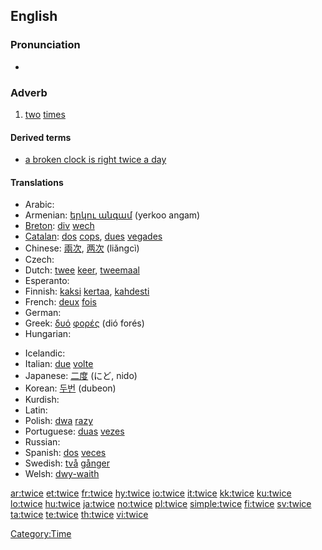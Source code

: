 ==English==

===Pronunciation===
* {{audio|en-us-twice.ogg|Audio (US)}}
*: {{rhymes|aɪs}}

===Adverb===
{{en-adv|-}}

# [[two]] [[time]]s

====Derived terms====
* [[a broken clock is right twice a day]]

====Translations====
{{trans-top|two times}}
* Arabic: {{Arab|[[مرتين]]}} {{unicode|(maraté:n)}}
* Armenian: [[երկու անգամ]] (yerkoo angam)
* [[Breton]]: [[div]] [[wech]]
* [[Catalan]]: [[dos]] [[cops]], [[dues]] [[vegades]]
* Chinese: [[兩次]], [[两次]] (liǎngcì)
* Czech: {{t-|cs|dvakrát}}
* Dutch: [[twee]] [[keer]], [[tweemaal]]
* Esperanto: {{t-|eo|dufoje|xs=Esperanto}}
* Finnish: [[kaksi]] [[kertaa]], [[kahdesti]]
* French: [[deux]] [[fois]]
* German: {{t+|de|zweimal}}
* Greek: [[δυό]] [[φορές]] (dió forés)
* Hungarian: {{t+|hu|kétszer}}
{{trans-mid}}
* Icelandic: {{t-|is|tvisvar}}
* Italian: [[due]] [[volte]]
* Japanese: [[二度]] (にど, nido)
* Korean: [[두번]] (dubeon)
* Kurdish: {{ku-Arab|[[دووجار]]}}
* Latin: {{t+|la|bis}}
* Polish: [[dwa]] [[raz]]y
* Portuguese: [[duas]] [[vez#Portuguese|vezes]]
* Russian: {{t+|ru|дважды|tr=dváždy|sc=Cyrl}}
* Spanish: [[dos]] [[vez#Spanish|veces]]
* Swedish: [[två]] [[gånger]]
* Welsh: [[dwy-waith]]
{{trans-bottom}}

[[Category:Time]]

[[ar:twice]]
[[et:twice]]
[[fr:twice]]
[[hy:twice]]
[[io:twice]]
[[it:twice]]
[[kk:twice]]
[[ku:twice]]
[[lo:twice]]
[[hu:twice]]
[[ja:twice]]
[[no:twice]]
[[pl:twice]]
[[simple:twice]]
[[fi:twice]]
[[sv:twice]]
[[ta:twice]]
[[te:twice]]
[[th:twice]]
[[vi:twice]]